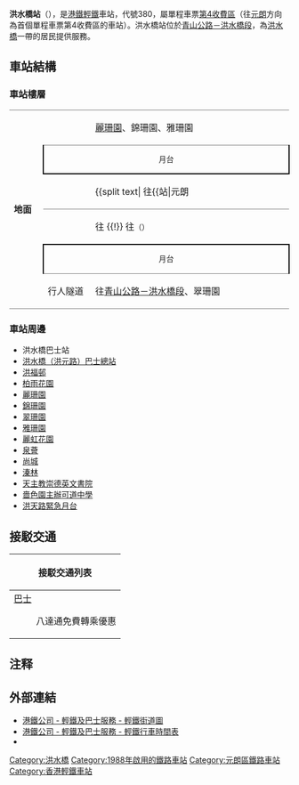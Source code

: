{{about|輕鐵的洪水橋站|建議中的屯馬綫車站|洪水橋站 (屯馬綫)}}
{{Infobox station
|name = 洪水橋
|eng_name = Hung Shui Kiu
|linecolour={{輕鐵顏色|610}}
|linecolour2={{輕鐵顏色|614}}
|linecolour3={{輕鐵顏色|615}}
|linecolour4={{輕鐵顏色|751}}
|image = File:Hung Shui Kiu Stop 20210321 143757.jpg
|caption = 洪水橋站月台（2021年3月）
|borough = {{HKG}}[[新界|新界]][[元朗區|元朗區]]
|address = [[青山公路#洪水橋段|青山公路－洪水橋段]]
|coordinates = {{Coord|22|26|1.32|N|113|59|50.6|E|display=it|type:railwaystation}}
|elevation = 
|operator = [[香港鐵路有限公司|香港鐵路有限公司]]
|lines = {{香港輕鐵路綫|610}}{{香港輕鐵路綫|614}}{{香港輕鐵路綫|615}}{{香港輕鐵路綫|751}}
|distance = 
|platform = 2個[[側式月台|側式月台]]
|tracks = 2條
|connections = 
|farezone = [[輕鐵第4收費區|第4收費區]]
|structure = 地面車站
|hall = 
|depth = 
|levels = 
|interchange = 
|exits = 
|lift = 
|escalator = 
|shop = 
|architect = 
|architectural_style = 
|colour = 
|status = 使用中
|code = 380
|built = 
|opened = 1988年9月18日
|opening = 
|closed = 
|rebuilt = 
|former = 
|passengers = 
|first = {{collapsible list
 |title = 　
 |
{{香港輕鐵路綫|610}}
:往{{站|元朗||輕鐵}}：05:50
:往{{站|屯門碼頭}}：05:33<br />
{{香港輕鐵路綫|614}}
:往{{站|元朗||輕鐵}}：05:46
:往{{站|屯門碼頭}}：05:30<br />
{{香港輕鐵路綫|615}}
:往{{站|元朗||輕鐵}}：05:47
:往{{站|屯門碼頭}}：05:31<br />
{{香港輕鐵路綫|751}}
:往{{站|天逸}}：05:38
:往{{站|友愛}}：05:43
}}
|last = {{collapsible list
 |title = 　
 |
{{香港輕鐵路綫|610}}
:往{{站|元朗||輕鐵}}：00:58
:往{{站|屯門碼頭}}：00:57<br />
{{香港輕鐵路綫|614}}
:往{{站|元朗||輕鐵}}：01:04
:往{{站|屯門碼頭}}：00:48<br />
{{香港輕鐵路綫|615}}
:往{{站|元朗||輕鐵}}：00:58
:往{{站|屯門碼頭}}：00:40<br />
{{香港輕鐵路綫|751}}
:往{{站|天逸}}：00:56
:往{{站|友愛}}：01:09
}}
|adjacent = {{Adjacent stations|system=香港輕鐵
|line1=610|left1=鍾屋村|right1=塘坊村
|line2=614|left2=鍾屋村|right2=塘坊村
|line3=615|left3=鍾屋村|right3=塘坊村
|line4=751|left4=鍾屋村|right4=坑尾村}}
|other_services = 
|route_map = {{Routemap|inline=yes|legend=no|map=
uSTRg\uSTRf~~ ~~{{rmr|Licon=U|{{站|塘坊村}}}}
uSTRc2\uABZg3!~uSTRc2\uABZg3\
uSTRfq\uABZr+12\uSTR!~uSTR3+1!~uSTRc4\uSTR!~uSTRc4\\~~ ~~{{rmr|Licon=L|{{站|坑尾村}}}}
uSTRgq\uABZr+12\uSTR!~uSTR2+4!~uSTRc3\uSTR!~uSTRc3\\
uSTRc1\uABZg+4!~uSTRc1\uABZg+4\
uexSTRc2\ueABZg3\uSTR\
uexSTRc2\uexSTR3+l\uexABZr+12\uSTR!~uexSTRc34\uSTR\\\
uexSTR+1\uexSTRc4\uexSTRc1\uSTR!~uexSTR2+4\uSTR!~uexSTRc3\\\
uexSTR+BSr\\\uSTR!~uexSTRc1\ueABZg+4\\\~~ ~~[[洪天路緊急月台|洪天路緊急月台]]
uexSTR+BSr\\\uSTR\uSTR\\\
uexSTR2\uexSTRc3\uexSTRc2\ueABZg3\uSTR\\\
uexSTRc1\uexSTRl+4\uexABZr+12\uSTR!~uexSTRc34\uSTR\\\
uexSTRc1\uSTR!~uexSTR2+4\uSTR!~uexSTRc3\
uSTR!~uexSTRc1\ueABZg+4
uSTR+BSr!~num1r\uSTR+BSl
uSTR+BSr\uSTR+BSl!~num2l
uSTRg\uSTRf~~ ~~{{rmr|Licon=D|{{站|鍾屋村}}}}
}}
}}
'''洪水橋站'''（{{lang-en|Hung Shui Kiu Stop}}），是[[港鐵|港鐵]][[香港輕鐵|輕鐵]]車站，代號380，屬單程車票[[輕鐵第4收費區|第4收費區]]（往[[元朗站_(輕鐵)|元朗]]方向為首個單程車票第4收費區的車站）。洪水橋站位於[[青山公路#洪水橋段|青山公路－洪水橋段]]，為[[洪水橋|洪水橋]]一帶的居民提供服務。

==車站結構==
===車站樓層===
{|cellspacing=0 cellpadding=3
|-
|style="border-bottom:solid 1px gray;border-top:solid 1px gray;" width=50 rowspan=6 valign=top|'''地面'''
|style="border-top:solid 1px gray;" width=80|{{出}}
|style="border-top:solid 1px gray;" width=400|[[麗珊園|麗珊園]]、錦珊園、雅珊園
|-
|style="border-top:solid 1px gray;border-right:solid 2px black;border-left:solid 2px black;border-bottom:solid 2px black;font-size:smaller;text-align:center;" colspan=2|月台
|-
|style="border-bottom:solid 1px gray;"|
|style="border-bottom:solid 1px gray;"|{{split text|{{月台編號|LR|1}} {{香港輕鐵路綫|610}}{{香港輕鐵路綫|614}}{{香港輕鐵路綫|615}} 往{{站|元朗||輕鐵}}<small>（{{站|塘坊村}}）</small> {{!}} {{香港輕鐵路綫|751}} 往{{站|天逸}}<small>（{{站|坑尾村}}）</small>|{{arrow|R}}}}
|-
|{{arrow|L}}
|{{月台編號|LR|2}} {{香港輕鐵路綫|610}}{{香港輕鐵路綫|614}}{{香港輕鐵路綫|615}} 往{{站|屯門碼頭}} {{!}} {{香港輕鐵路綫|751}} 往{{站|友愛}}<small>（{{站|鍾屋村}}）</small>
|-
|style="border-top:solid 2px black;border-right:solid 2px black;border-left:solid 2px black;border-bottom:solid 1px gray;font-size:smaller;text-align:center;" colspan=2|月台
|-
|style="border-bottom:solid 1px gray;"|行人隧道
|style="border-bottom:solid 1px gray;"|往[[青山公路#洪水橋段|青山公路－洪水橋段]]、翠珊園
|}

===車站周邊===
*洪水橋巴士站
*[[洪水橋（洪元路）巴士總站|洪水橋（洪元路）巴士總站]]
*[[洪福邨|洪福邨]]
*[[柏雨花園|柏雨花園]]
*[[麗珊園|麗珊園]]
*[[錦珊園|錦珊園]]
*[[翠珊園|翠珊園]]
*[[雅珊園|雅珊園]]
*[[麗虹花園|麗虹花園]]
*[[泉薈|泉薈]]
*[[尚城|尚城]]
*[[溱林|溱林]]
*[[天主教崇德英文書院|天主教崇德英文書院]]
*[[嗇色園主辦可道中學|嗇色園主辦可道中學]]
*[[洪天路緊急月台|洪天路緊急月台]]

==接駁交通==
{| class="mw-collapsible mw-collapsed wikitable" style="background:white; margin: 0 auto; width: auto;" 
! 接駁交通列表
|-
|
;[[香港巴士|巴士]]
{{港鐵巴士簡單列表|K75P|K75S}}
:八達通免費轉乘優惠
{{九龍新界巴士簡單列表|63X|68A|68X|258P|261P|268X|276P|B2}}{{大嶼山巴士簡單列表|A34|A37|NA37}}
{{過海隧道巴士簡單列表|960A|960B|960P|960X|N969}}
{{新界專線小巴簡單列表|606S|621|622}}
|}

== 注释 ==
<div class="references-2column">
{{notefoot}}
</div>

==外部連結==
{{Commonscat|Hung Shui Kiu Stop}}
*[http://www.mtr.com.hk/chi/lr_bus/stmap_index.html 港鐵公司 - 輕鐵及巴士服務 - 輕鐵街道圖] {{Wayback|url=http://www.mtr.com.hk/chi/lr_bus/stmap_index.html |date=20080403033121 }}
*[http://www.mtr.com.hk/chi/lr_bus/schedule/schedule_index.html 港鐵公司 - 輕鐵及巴士服務 - 輕鐵行車時間表] {{Wayback|url=http://www.mtr.com.hk/chi/lr_bus/schedule/schedule_index.html |date=20081029002605 }}
*{{Wikia|hkrail|香港鐵路大典|洪水橋站 (輕鐵)}}

{{香港輕鐵610綫}}
{{香港輕鐵614綫}}
{{香港輕鐵615綫}}
{{香港輕鐵751綫}}
{{港鐵車站|LRT}}

[[Category:洪水橋|Category:洪水橋]]
[[Category:1988年啟用的鐵路車站|Category:1988年啟用的鐵路車站]]
[[Category:元朗區鐵路車站|Category:元朗區鐵路車站]]
[[Category:香港輕鐵車站|Category:香港輕鐵車站]]